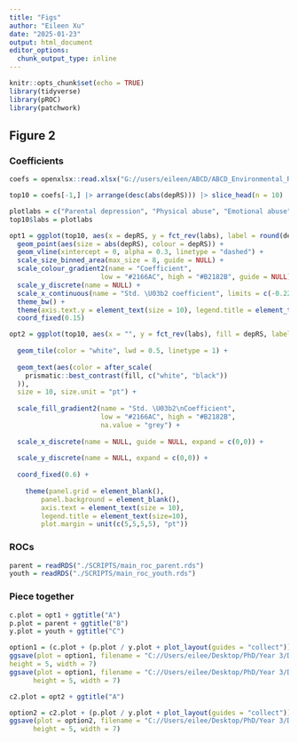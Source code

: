 ```yaml
---
title: "Figs"
author: "Eileen Xu"
date: "2025-01-23"
output: html_document
editor_options: 
  chunk_output_type: inline
---
```


```r
knitr::opts_chunk$set(echo = TRUE)
library(tidyverse)
library(pROC)
library(patchwork)
```

## Figure 2 

### Coefficients

```r
coefs = openxlsx::read.xlsx("G://users/eileen/ABCD/ABCD_Environmental_Risk/ABCDv5.1/OUTPUT/envRS_coefs_long.xlsx", sheet = "all_coefs") |> select(preds, depRS)

top10 = coefs[-1,] |> arrange(desc(abs(depRS))) |> slice_head(n = 10)

plotlabs = c("Parental depression", "Physical abuse", "Emotional abuse", "Witnessed violence \n in the community", "Witnessed DV", "Dieting", "Hours of sleep", "Sexual abuse", "Serious accident", "Tried tobacco")
top10$labs = plotlabs
```


```r
opt1 = ggplot(top10, aes(x = depRS, y = fct_rev(labs), label = round(depRS, 2))) +
  geom_point(aes(size = abs(depRS), colour = depRS)) +
  geom_vline(xintercept = 0, alpha = 0.3, linetype = "dashed") +
  scale_size_binned_area(max_size = 8, guide = NULL) +
  scale_colour_gradient2(name = "Coefficient", 
                       low = "#2166AC", high = "#B2182B", guide = NULL) +
  scale_y_discrete(name = NULL) +
  scale_x_continuous(name = "Std. \U03b2 coefficient", limits = c(-0.22, 0.35), n.breaks = 6) +
  theme_bw() +
  theme(axis.text.y = element_text(size = 10), legend.title = element_text(size=9)) +
  coord_fixed(0.15)
```


```r
opt2 = ggplot(top10, aes(x = "", y = fct_rev(labs), fill = depRS, label = round(depRS, 2))) +
  
  geom_tile(color = "white", lwd = 0.5, linetype = 1) +
  
  geom_text(aes(color = after_scale(
    prismatic::best_contrast(fill, c("white", "black"))
  )),
  size = 10, size.unit = "pt") +
  
  scale_fill_gradient2(name = "Std. \U03b2\nCoefficient", 
                       low = "#2166AC", high = "#B2182B",
                       na.value = "grey") +
  
  scale_x_discrete(name = NULL, guide = NULL, expand = c(0,0)) +
  
  scale_y_discrete(name = NULL, expand = c(0,0)) +
  
  coord_fixed(0.6) +
  
    theme(panel.grid = element_blank(), 
        panel.background = element_blank(), 
        axis.text = element_text(size = 10), 
        legend.title = element_text(size=10),
        plot.margin = unit(c(5,5,5,5), "pt"))
```

### ROCs

```r
parent = readRDS("./SCRIPTS/main_roc_parent.rds")
youth = readRDS("./SCRIPTS/main_roc_youth.rds")
```

### Piece together

```r
c.plot = opt1 + ggtitle("A")
p.plot = parent + ggtitle("B")
y.plot = youth + ggtitle("C")

option1 = (c.plot + (p.plot / y.plot + plot_layout(guides = "collect")))
ggsave(plot = option1, filename = "C://Users/eilee/Desktop/PhD/Year 3/Drafts/envRS_paper/Figures and Tables/fig2_opt1.png",
height = 5, width = 7)
ggsave(plot = option1, filename = "C://Users/eilee/Desktop/PhD/Year 3/Drafts/envRS_paper/Figures and Tables/fig2.svg", 
      height = 5, width = 7)
```

```r
c2.plot = opt2 + ggtitle("A")

option2 = c2.plot + (p.plot / y.plot + plot_layout(guides = "collect"))
ggsave(plot = option2, filename = "C://Users/eilee/Desktop/PhD/Year 3/Drafts/envRS_paper/Figures and Tables/fig2_opt2.png", 
      height = 5, width = 7)

```

